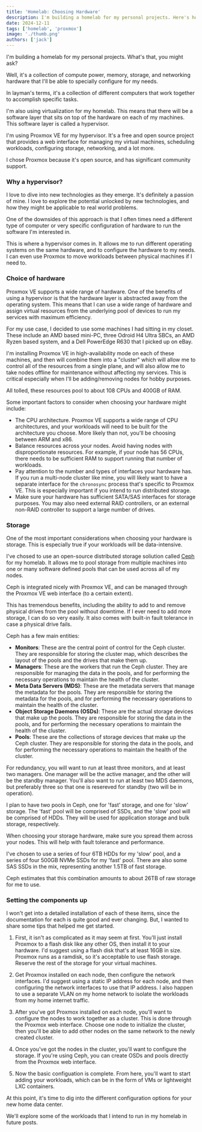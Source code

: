 ```yaml
---
title: 'Homelab: Choosing Hardware'
description: I'm building a homelab for my personal projects. Here's how I chose the hardware.
date: 2024-12-11
tags: ['homelab', 'proxmox']
image: './thumb.png'
authors: ['jack']
---
```


I'm building a homelab for my personal projects. What's that, you might ask?

Well, it's a collection of compute power, memory, storage, and networking hardware that I'll be able to specially configure for my needs.

In layman's terms, it's a collection of different computers that work together to accomplish specific tasks.

I'm also using virtualization for my homelab. This means that there will be a software layer that sits on top of the hardware on each of my machines. This software layer is called a hypervisor.

I'm using Proxmox VE for my hypervisor. It's a free and open source project that provides a web interface for managing my virtual machines, scheduling workloads, configuring storage, networking, and a lot more.

I chose Proxmox because it's open source, and has significant community support.

### Why a hypervisor?

I love to dive into new technologies as they emerge. It's definitely a passion of mine. I love to explore the potential unlocked by new technologies, and how they might be applicable to real world problems.

One of the downsides of this approach is that I often times need a different type of computer or very specific configuration of hardware to run the software I'm interested in.

This is where a hypervisor comes in. It allows me to run different operating systems on the same hardware, and to configure the hardware to my needs. I can even use Proxmox to move workloads between physical machines if I need to.

### Choice of hardware

Proxmox VE supports a wide range of hardware. One of the benefits of using a hypervisor is that the hardware layer is abstracted away from the operating system. This means that I can use a wide range of hardware and assign virtual resources from the underlying pool of devices to run my services with maximum efficiency.

For my use case, I decided to use some machines I had sitting in my closet. These include an AMD based mini-PC, three Odroid H4 Ultra SBCs, an AMD Ryzen based system, and a Dell PowerEdge R630 that I picked up on eBay.

I'm installing Proxmox VE in high-availability mode on each of these machines, and then will combine them into a "cluster" which will allow me to control all of the resources from a single plane, and will also allow me to take nodes offline for maintenance without affecting my services. This is critical especially when I'll be adding/removing nodes for hobby purposes.

All tolled, these resources pool to about 108 CPUs and 400GB of RAM.

Some important factors to consider when choosing your hardware might include:

- The CPU architecture. Proxmox VE supports a wide range of CPU architectures, and your workloads will need to be built for the architecture you choose. More likely than not, you'll be choosing between ARM and x86.
- Balance resources across your nodes. Avoid having nodes with disproportionate resources. For example, if your node has 56 CPUs, there needs to be sufficient RAM to support running that number of workloads.
- Pay attention to the number and types of interfaces your hardware has. If you run a multi-node cluster like mine, you will likely want to have a separate interface for the `chronosync` process that's specific to Proxmox VE. This is especially important if you intend to run distributed storage.
- Make sure your hardware has sufficient SATA/SAS interfaces for storage purposes. You may also need external RAID controllers, or an external non-RAID controller to support a large number of drives.

### Storage

One of the most important considerations when choosing your hardware is storage. This is especially true if your workloads will be data-intensive.

I've chosed to use an open-source distributed storage soliution called [Ceph](https://ceph.com/) for my homelab. It allows me to pool storage from multiple machines into one or many software defined pools that can be used across all of my nodes.

Ceph is integrated nicely with Proxmox VE, and can be managed through the Proxmox VE web interface (to a certain extent).

This has tremendous benefits, including the ability to add to and remove physical drives from the pool without downtime. If I ever need to add more storage, I can do so very easily. It also comes with built-in fault tolerance in case a physical drive fails.

Ceph has a few main entities:

- **Monitors**: These are the central point of control for the Ceph cluster. They are responsible for storing the cluster map, which describes the layout of the pools and the drives that make them up.
- **Managers**: These are the workers that run the Ceph cluster. They are responsible for managing the data in the pools, and for performing the necessary operations to maintain the health of the cluster.
- **Meta Data Servers (MDS)**: These are the metadata servers that manage the metadata for the pools. They are responsible for storing the metadata for the pools, and for performing the necessary operations to maintain the health of the cluster.
- **Object Storage Daemons (OSDs)**: These are the actual storage devices that make up the pools. They are responsible for storing the data in the pools, and for performing the necessary operations to maintain the health of the cluster.
- **Pools**: These are the collections of storage devices that make up the Ceph cluster. They are responsible for storing the data in the pools, and for performing the necessary operations to maintain the health of the cluster.

For redundancy, you will want to run at least three monitors, and at least two managers. One manager will be the active manager, and the other will be the standby manager. You'll also want to run at least two MDS daemons, but preferably three so that one is resereved for standby (two will be in operation).

I plan to have two pools in Ceph, one for 'fast' storage, and one for 'slow' storage. The 'fast' pool will be comprised of SSDs, and the 'slow' pool will be comprised of HDDs. They will be used for application storage and bulk storage, respectively.

When choosing your storage hardware, make sure you spread them across your nodes. This will help with fault tolerance and performance.

I've chosen to use a series of four 6TB HDDs for my 'slow' pool, and a series of four 500GB NVMe SSDs for my 'fast' pool. There are also some SAS SSDs in the mix, representing another 1.5TB of fast storage.

Ceph estimates that this combination amounts to about 26TB of raw storage for me to use.

### Setting the components up

I won't get into a detailed installation of each of these items, since the documentation for each is quite good and ever changing. But, I wanted to share some tips that helped me get started.

1. First, it isn't as complicated as it may seem at first. You'll just install Proxmox to a flash disk like any other OS, then install it to your hardware. I'd suggest using a flash disk that's at least 16GB in size. Proxmox runs as a ramdisk, so it's acceptable to use flash storage. Reserve the rest of the storage for your virtual machines.

2. Get Proxmox installed on each node, then configure the network interfaces. I'd suggest using a static IP address for each node, and then configuring the network interfaces to use that IP address. I also happen to use a separate VLAN on my home network to isolate the workloads from my home internet traffic.

3. After you've got Proxmox installed on each node, you'll want to configure the nodes to work together as a cluster. This is done through the Proxmox web interface. Choose one node to initialize the cluster, then you'll be able to add other nodes on the same network to the newly created cluster.

4. Once you've got the nodes in the cluster, you'll want to configure the storage. If you're using Ceph, you can create OSDs and pools directly from the Proxmox web interface.

5. Now the basic configuation is complete. From here, you'll want to start adding your workloads, which can be in the form of VMs or lightweight LXC containers.

At this point, it's time to dig into the different configuration options for your new home data center.

We'll explore some of the workloads that I intend to run in my homelab in future posts.
